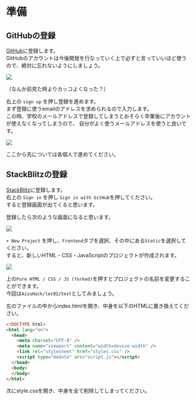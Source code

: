 # 準備

## GitHubの登録

[GitHub](https://github.com)に登録します。  
GitHubのアカウントは今後開発を行なっていく上で必ずと言っていいほど使うので、絶対に忘れないようにしましょう。

![](/img/aizuhack/lec02/github.png)

（なんか前見た時よりカッコよくなった？）

右上の `sign up` を押し登録を進めます。  
まず登録に使うemailのアドレスを求められるので入力します。  
この時、学校のメールアドレスで登録してしまうとおそらく卒業後にアカウントが使えなくなってしまうので、
自分がよく使うメールアドレスを使うと良いです。

![](/img/aizuhack/lec02/github-sign-up.png)

ここから先については各個人で進めてください。

## StackBlitzの登録

[StackBlitz](https://stackblitz.com/)に登録します。  
右上の `Sign in` を押し `Sign in with GitHub`を押してください。  
すると登録画面が出てくると思います。

登録したら次のような画面になると思います。

![](/img/aizuhack/lec02/stackblitz.png)

`+ New Project` を押し、`Frontend`タブを選択、その中にある`Static`を選択してください。  
すると、新しいHTML・CSS・JavaScriptのプロジェクトが作成されます。

![](/img/aizuhack/lec02/stackblitz-new-project.png)

上の`Pure HTML / CSS / JS (forked)`を押すとプロジェクトの名前を変更することができます。  
今回は`AizuHack/lec02/test`としてみましょう。

左のファイルの中からindex.htmlを開き、中身を以下のHTMLに置き換えてください。

```html
<!DOCTYPE html>
<html lang="en">
  <head>
    <meta charset="UTF-8" />
    <meta name="viewport" content="width=device-width" />
    <link rel="stylesheet" href="styles.css" />
    <script type="module" src="script.js"></script>
  </head>
  <body>
  </body>
</html>
```

次にstyle.cssを開き、中身を全て削除してしまってください。
